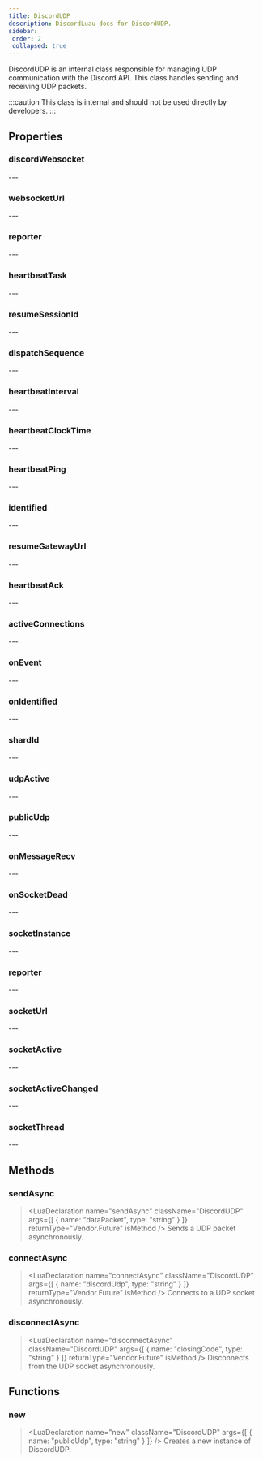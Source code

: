 ```yaml
---
title: DiscordUDP
description: DiscordLuau docs for DiscordUDP.
sidebar:
 order: 2
 collapsed: true
---
```

[//]: # (This file was automatically compiled through the Generator luau code under this repository)
[//]: # (if you want to edit the documentation of discord-luau, please write changes)
[//]: # (to the discord-luau repository itself, we extract the comments from discord-luau and translate)
[//]: # (them into markdown files that Nextra can interpret!)

[//]: # (----- DOCUMENT IMPORTS ----- )


[//]: # (----- DOCUMENT DESCRIPTION ----- )

DiscordUDP is an internal class responsible for managing UDP communication with the Discord API. This class handles sending and receiving UDP packets.

:::caution
This class is internal and should not be used directly by developers.
:::

[//]: # (----- DOCUMENT PROPERTIES ----- )

## Properties

### discordWebsocket

<LuaProperty name="DiscordUDP.discordWebsocket" type="Network.DiscordWebsocket" />
---
	
### websocketUrl

<LuaProperty name="DiscordUDP.websocketUrl" type="string" />
---
	
### reporter

<LuaProperty name="DiscordUDP.reporter" type="Vendor.Console" />
---
	
### heartbeatTask

<LuaProperty name="DiscordUDP.heartbeatTask" type="thread?" />
---
	
### resumeSessionId

<LuaProperty name="DiscordUDP.resumeSessionId" type="string" />
---
	
### dispatchSequence

<LuaProperty name="DiscordUDP.dispatchSequence" type="number" />
---
	
### heartbeatInterval

<LuaProperty name="DiscordUDP.heartbeatInterval" type="number" />
---
	
### heartbeatClockTime

<LuaProperty name="DiscordUDP.heartbeatClockTime" type="number" />
---
	
### heartbeatPing

<LuaProperty name="DiscordUDP.heartbeatPing" type="number" />
---
	
### identified

<LuaProperty name="DiscordUDP.identified" type="boolean?" />
---
	
### resumeGatewayUrl

<LuaProperty name="DiscordUDP.resumeGatewayUrl" type="string" />
---
	
### heartbeatAck

<LuaProperty name="DiscordUDP.heartbeatAck" type="boolean?" />
---
	
### activeConnections

<LuaProperty name="DiscordUDP.activeConnections" type="{ unknown }" />
---
	
### onEvent

<LuaProperty name="DiscordUDP.onEvent" type="Vendor.Signal<string, { [any]: any }>" />
---
	
### onIdentified

<LuaProperty name="DiscordUDP.onIdentified" type="Vendor.Signal" />
---
	
### shardId

<LuaProperty name="DiscordUDP.shardId" type="number" />
---
	
### udpActive

<LuaProperty name="DiscordUDP.udpActive" type="boolean" />
---
	
### publicUdp

<LuaProperty name="DiscordUDP.publicUdp" type="Nstring" />
---
	
### onMessageRecv

<LuaProperty name="DiscordUDP.onMessageRecv" type="Vendor.Signal<string>" />
---
	
### onSocketDead

<LuaProperty name="DiscordUDP.onSocketDead" type="Vendor.Signal<number>" />
---
	
### socketInstance

<LuaProperty name="DiscordUDP.socketInstance" type="WebSocket" />
---
	
### reporter

<LuaProperty name="DiscordUDP.reporter" type="Vendor.Console" />
---
	
### socketUrl

<LuaProperty name="DiscordUDP.socketUrl" type="string" />
---
	
### socketActive

<LuaProperty name="DiscordUDP.socketActive" type="string" />
---
	
### socketActiveChanged

<LuaProperty name="DiscordUDP.socketActiveChanged" type="Vendor.Signal<boolean>" />
---
	
### socketThread

<LuaProperty name="DiscordUDP.socketThread" type="thread?" />
---
	

[//]: # (----- DOCUMENT METHODS ----- )

## Methods

### sendAsync

> <LuaDeclaration name="sendAsync" className="DiscordUDP" args={[ { name: "dataPacket", type: "string" } ]} returnType="Vendor.Future" isMethod />
Sends a UDP packet asynchronously.
### connectAsync

> <LuaDeclaration name="connectAsync" className="DiscordUDP" args={[ { name: "discordUdp", type: "string" } ]} returnType="Vendor.Future" isMethod />
Connects to a UDP socket asynchronously.
### disconnectAsync

> <LuaDeclaration name="disconnectAsync" className="DiscordUDP" args={[ { name: "closingCode", type: "string" } ]} returnType="Vendor.Future" isMethod />
Disconnects from the UDP socket asynchronously.

[//]: # (----- DOCUMENT FUNCTIONS ----- )

## Functions

### new

> <LuaDeclaration name="new" className="DiscordUDP" args={[ { name: "publicUdp", type: "string" } ]} />
Creates a new instance of DiscordUDP.

